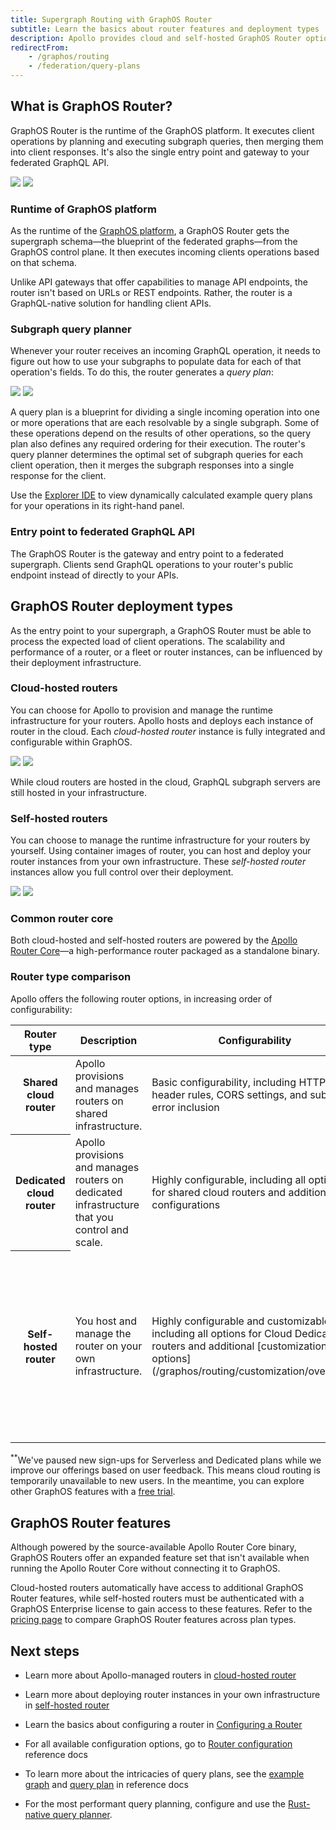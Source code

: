 ```yaml
---
title: Supergraph Routing with GraphOS Router
subtitle: Learn the basics about router features and deployment types 
description: Apollo provides cloud and self-hosted GraphOS Router options. The router acts as an entry point to your GraphQL APIs and provides a unified interface for clients to interact with.
redirectFrom:
    - /graphos/routing
    - /federation/query-plans
---
```


## What is GraphOS Router?

GraphOS Router is the runtime of the GraphOS platform. It executes client operations by planning and executing subgraph queries, then merging them into client responses. It's also the single entry point and gateway to your federated GraphQL API.

<img src='../img/get-started/super-routing-1.svg' class="dark:hidden"/>
<img src='../img/get-started/super-routing-1-dark.svg' class="hidden dark:block"/>

### Runtime of GraphOS platform 

As the runtime of the [GraphOS platform](/graphos/get-started/concepts/graphos), a GraphOS Router gets the supergraph schema—the blueprint of the federated graphs—from the GraphOS control plane. It then executes incoming clients operations based on that schema.

Unlike API gateways that offer capabilities to manage API endpoints, the router isn't based on URLs or REST endpoints. Rather, the router is a GraphQL-native solution for handling client APIs.

### Subgraph query planner 

Whenever your router receives an incoming GraphQL operation, it needs to figure out how to use your subgraphs to populate data for each of that operation's fields. To do this, the router generates a _query plan_:

<img src='../img/get-started/qp.svg' class="dark:hidden"/>
<img src='../img/get-started/qp-dark.svg' class="hidden dark:block"/>

A query plan is a blueprint for dividing a single incoming operation into one or more operations that are each resolvable by a single subgraph. Some of these operations depend on the results of other operations, so the query plan also defines any required ordering for their execution. The router's query planner determines the optimal set of subgraph queries for each client operation, then it merges the subgraph responses into a single response for the client. 

<Tip> 

Use the [Explorer IDE](/graphos/platform/explorer/) to view dynamically calculated example query plans for your operations in its right-hand panel.

</Tip>

### Entry point to federated GraphQL API

The GraphOS Router is the gateway and entry point to a federated supergraph. Clients send GraphQL operations to your router's public endpoint instead of directly to your APIs.

## GraphOS Router deployment types

As the entry point to your supergraph, a GraphOS Router must be able to process the expected load of client operations. The scalability and performance of a router, or a fleet or router instances, can be influenced by their deployment infrastructure.

### Cloud-hosted routers

You can choose for Apollo to provision and manage the runtime infrastructure for your routers. Apollo hosts and deploys each instance of router in the cloud. Each _cloud-hosted router_ instance is fully integrated and configurable within GraphOS.

<img src='../img/get-started/super-routing-2.svg' class="dark:hidden"/>
<img src='../img/get-started/super-routing-2-dark.svg' class="hidden dark:block"/>

<Note>

While cloud routers are hosted in the cloud, GraphQL subgraph servers are still hosted in your infrastructure.

</Note>

### Self-hosted routers

You can choose to manage the runtime infrastructure for your routers by yourself. Using container images of router, you can host and deploy your router instances from your own infrastructure. These _self-hosted router_ instances allow you full control over their deployment.

<img src='../img/get-started/super-routing-3.svg' class="dark:hidden"/>
<img src='../img/get-started/super-routing-3-dark.svg' class="hidden dark:block"/>

### Common router core

Both cloud-hosted and self-hosted routers are powered by the [Apollo Router Core](https://github.com/apollographql/router)—a high-performance router packaged as a standalone binary.

### Router type comparison

Apollo offers the following router options, in increasing order of configurability:

<table>
  <thead>
    <tr>
      <th>Router type</th>
      <th>Description</th>
      <th>Configurability</th>
      <th>Plan availability</th>
    </tr>
  </thead>
  <tbody>
    <tr>
      <th>Shared cloud router</th>
      <td>Apollo provisions and manages routers on shared infrastructure.</td>
      <td>
        Basic configurability, including HTTP header rules, CORS settings, and
        subgraph error inclusion
      </td>
      <td>
        Serverless<sup>**</sup>
      </td>
    </tr>
    <tr>
      <th>Dedicated cloud router</th>
      <td>
        Apollo provisions and manages routers on dedicated infrastructure that
        you control and scale.
      </td>
      <td>
        Highly configurable, including all options for shared cloud routers and
        additional configurations
      </td>
      <td>
        Dedicated<sup>**</sup>
      </td>
    </tr>
    <tr>
      <th>Self-hosted router</th>
      <td>You host and manage the router on your own infrastructure.</td>
      <td>
        Highly configurable and customizable, including all options for Cloud
        Dedicated routers and additional [customization options](/graphos/routing/customization/overview).
      </td>
      <td>
        The Apollo Router Core is available as a free and source-available router.
        Connecting your self-hosted router to GraphOS requires an{' '}
        <a href="https://apollographql.com/pricing">Enterprise</a> plan.
      </td>
    </tr>
  </tbody>
</table>

<Note>

<sup>**</sup>We've paused new sign-ups for Serverless and Dedicated plans while we improve our offerings based on user feedback. This means cloud routing is temporarily unavailable to new users. In the meantime, you can explore other GraphOS features with a [free trial](https://studio.apollographql.com/signup?referrer=docs-content).

</Note>

## GraphOS Router features

Although powered by the source-available Apollo Router Core binary, GraphOS Routers offer an expanded feature set that isn't available when running the Apollo Router Core without connecting it to GraphOS.

Cloud-hosted routers automatically have access to additional GraphOS Router features, while self-hosted routers must be authenticated with a GraphOS Enterprise license to gain access to these features. Refer to the [pricing page](https://www.apollographql.com/pricing#graphos-router) to compare GraphOS Router features across plan types.


## Next steps

- Learn more about Apollo-managed routers in [cloud-hosted router](/graphos/routing/cloud/)

- Learn more about deploying router instances in your own infrastructure in [self-hosted router](/graphos/routing/self-hosted/)

- Learn the basics about configuring a router in [Configuring a Router](/graphos/routing/configure-your-router)

- For all available configuration options, go to [Router configuration](/graphos/reference/router/configuration) reference docs

- To learn more about the intricacies of query plans, see the [example graph](/graphos/reference/federation/query-plans#example-graph) and [query plan](/graphos/reference/federation/query-plans#example-graph) in reference docs

- For the most performant query planning, configure and use the [Rust-native query planner](/graphos/routing/query-planning/native-query-planner).
